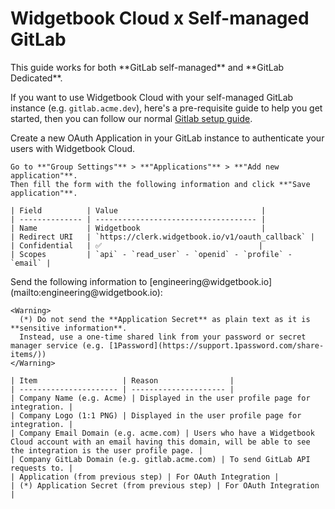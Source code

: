 # Widgetbook Cloud x Self-managed GitLab

<Info>
  This guide works for both **GitLab self-managed** and **GitLab Dedicated**.
</Info>

If you want to use Widgetbook Cloud with your self-managed GitLab instance (e.g. `gitlab.acme.dev`), here's a pre-requisite guide to help you get started, then you can follow our normal [Gitlab setup guide](/cloud/guides/gitlab/upload).

<Steps>
  <Step title="Create OAuth Application">
    Create a new OAuth Application in your GitLab instance to authenticate your
    users with Widgetbook Cloud.

    Go to **"Group Settings"** > **"Applications"** > **"Add new application"**.
    Then fill the form with the following information and click **"Save application"**.

    | Field          | Value                                |
    | -------------- | ------------------------------------ |
    | Name           | Widgetbook                           |
    | Redirect URI   | `https://clerk.widgetbook.io/v1/oauth_callback` |
    | Confidential   | ✅                                   |
    | Scopes         | `api` - `read_user` - `openid` - `profile` - `email` |

  </Step>
  <Step title="Send us the Information">
    Send the following information to [engineering@widgetbook.io](mailto:engineering@widgetbook.io):

    <Warning>
      (*) Do not send the **Application Secret** as plain text as it is **sensitive information**.
      Instead, use a one-time shared link from your password or secret manager service (e.g. [1Password](https://support.1password.com/share-items/))
    </Warning>

    | Item                   | Reason                |
    | ---------------------- | --------------------- |
    | Company Name (e.g. Acme) | Displayed in the user profile page for integration. |
    | Company Logo (1:1 PNG) | Displayed in the user profile page for integration. |
    | Company Email Domain (e.g. acme.com) | Users who have a Widgetbook Cloud account with an email having this domain, will be able to see the integration is the user profile page. |
    | Company GitLab Domain (e.g. gitlab.acme.com) | To send GitLab API requests to. |
    | Application (from previous step) | For OAuth Integration |
    | (*) Application Secret (from previous step) | For OAuth Integration |

  </Step>
</Steps>
